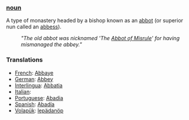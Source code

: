 === [[noun]] ===

A type of monastery headed by a bishop known as an [[abbot]] (or superior nun called an [[abbess]]).

:'' "The old abbot was nicknamed 'The [[Abbot of Misrule]]' for having mismanaged the abbey." ''

=== Translations ===
*[[French]]: [[Abbaye]]
*[[German]]: [[Abbey]]
*[[Interlingua]]: [[Abbatia]]
*[[Italian]]: [[]]
*[[Portuguese]]: [[Abadia]]
*[[Spanish]]: [[Abadía]]
*[[Volapük]]: [[lepädanöp]]